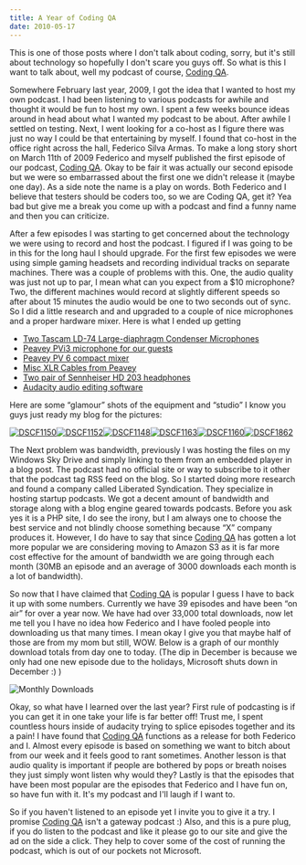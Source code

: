 ```yaml
---
title: A Year of Coding QA
date: 2010-05-17
---
```


This is one of those posts where I don't talk about coding, sorry, but it's still about technology so hopefully I don't scare you guys off. So what is this I want to talk about, well my podcast of course, <a href="http://www.codingqa.com/">Coding QA</a>.

Somewhere February last year, 2009, I got the idea that I wanted to host my own podcast. I had been listening to various podcasts for awhile and thought it would be fun to host my own. I spent a few weeks bounce ideas around in head about what I wanted my podcast to be about. After awhile I settled on testing. Next, I went looking for a co-host as I figure there was just no way I could be that entertaining by myself. I found that co-host in the office right across the hall, Federico Silva Armas. To make a long story short on March 11th of 2009 Federico and myself published the first episode of our podcast, <a href="http://www.codingqa.com/">Coding QA</a>. Okay to be fair it was actually our second episode but we were so embarrassed about the first one we didn't release it (maybe one day). As a side note the name is a play on words. Both Federico and I believe that testers should be coders too, so we are Coding QA, get it? Yea bad but give me a break you come up with a podcast and find a funny name and then you can criticize.

After a few episodes I was starting to get concerned about the technology we were using to record and host the podcast. I figured if I was going to be in this for the long haul I should upgrade. For the first few episodes we were using simple gaming headsets and recording individual tracks on separate machines. There was a couple of problems with this. One, the audio quality was just not up to par, I mean what can you expect from a $10 microphone? Two, the different machines would record at slightly different speeds so after about 15 minutes the audio would be one to two seconds out of sync. So I did a little research and and upgraded to a couple of nice microphones and a proper hardware mixer. Here is what I ended up getting
<ul>
    <li><a href="http://www.tascam.com/products/ld-74.html">Two Tascam LD-74 Large-diaphragm Condenser Microphones</a></li>
    <li><a href="http://www.peavey.com/products/browse.cfm/action/detail/item/117400/PV%C2%AEi%203%20Microphone%20XLR.cfm">Peavey PVi3 microphone for our guests</a></li>
    <li><a href="http://www.peavey.com/products/browse.cfm/action/detail/item/115024/PV%C2%AE%206.cfm">Peavey PV 6 compact mixer</a></li>
    <li><a href="http://www.peavey.com/products/browse.cfm/action/list/cat/512/item/114103/PV%20Series.cfm">Misc XLR Cables from Peavey</a></li>
    <li><a href="http://www.sennheiserusa.com/professional_headphones-headsets_dj-headphones_504290">Two pair of Sennheiser HD 203 headphones</a></li>
    <li><a href="http://audacity.sourceforge.net/">Audacity audio editing software</a></li>
</ul>
Here are some “glamour” shots of the equipment and “studio” I know you guys just ready my blog for the pictures:

<a title="DSCF1150" href="http://www.flickr.com/photos/30307742@N03/3998277689/"><img css="margin: 0px 5px;" alt="DSCF1150" src="http://static.flickr.com/2658/3998277689_28f9bfe176_t.jpg" border="0" /></a><a title="DSCF1152" href="http://www.flickr.com/photos/30307742@N03/3508932781/"><img css="margin: 0px 5px;" alt="DSCF1152" src="http://static.flickr.com/3659/3508932781_55e3dd495c_t.jpg" border="0" /></a><a title="DSCF1148" href="http://www.flickr.com/photos/30307742@N03/3999037920/"><img css="margin: 0px 5px;" alt="DSCF1148" src="http://static.flickr.com/2608/3999037920_4f67f19284_t.jpg" border="0" /></a><a title="DSCF1163" href="http://www.flickr.com/photos/30307742@N03/3509743080/"><img css="margin: 0px 5px;" alt="DSCF1163" src="http://static.flickr.com/3302/3509743080_5d421788c7_t.jpg" border="0" /></a><a title="DSCF1160" href="http://www.flickr.com/photos/30307742@N03/3509743742/"><img css="margin: 0px 5px;" alt="DSCF1160" src="http://static.flickr.com/3600/3509743742_83dc1b48d3_t.jpg" border="0" /></a><a title="DSCF1862" href="http://www.flickr.com/photos/30307742@N03/4521366824/"><img css="margin: 0px 5px;" alt="DSCF1862" src="http://static.flickr.com/4056/4521366824_cf4756b40a_t.jpg" border="0" /></a>

The Next problem was bandwidth, previously I was hosting the files on my Windows Sky Drive and simply linking to them from an embedded player in a blog post. The podcast had no official site or way to subscribe to it other that the podcast tag RSS feed on the blog. So I started doing more research and found a company called Liberated Syndication. They specialize in hosting startup podcasts. We got a decent amount of bandwidth and storage along with a blog engine geared towards podcasts. Before you ask yes it is a PHP site, I do see the irony, but I am always one to choose the best service and not blindly choose something because “X” company produces it. However, I do have to say that since <a href="http://www.codingqa.com/">Coding QA</a> has gotten a lot more popular we are considering moving to Amazon S3 as it is far more cost effective for the amount of bandwidth we are going through each month (30MB an episode and an average of 3000 downloads each month is a lot of bandwidth).

So now that I have claimed that <a href="http://www.codingqa.com/">Coding QA</a> is popular I guess I have to back it up with some numbers. Currently we have 39 episodes and have been “on air” for over a year now. We have had over 33,000 total downloads, now let me tell you I have no idea how Federico and I have fooled people into downloading us that many times. I mean okay I give you that maybe half of those are from my mom but still, WOW. Below is a graph of our monthly download totals from day one to today. (The dip in December is because we only had one new episode due to the holidays, Microsoft shuts down in December :) )

![Monthly Downloads](/img/posts/MonthlyDownloadTotals.png)

Okay, so what have I learned over the last year? First rule of podcasting is if you can get it in one take your life is far better off! Trust me, I spent countless hours inside of audacity trying to splice episodes together and its a pain! I have found that <a href="http://www.codingqa.com/">Coding QA</a> functions as a release for both Federico and I. Almost every episode is based on something we want to bitch about from our week and it feels good to rant sometimes. Another lesson is that audio quality is important if people are bothered by pops or breath noises they just simply wont listen why would they? Lastly is that the episodes that have been most popular are the episodes that Federico and I have fun on, so have fun with it. It's my podcast and I'll laugh if I want to.

So if you haven't listened to an episode yet I invite you to give it a try. I promise <a href="http://www.codingqa.com/">Coding QA</a> isn't a gateway podcast :) Also, and this is a pure plug, if you do listen to the podcast and like it please go to our site and give the ad on the side a click. They help to cover some of the cost of running the podcast, which is out of our pockets not Microsoft.
